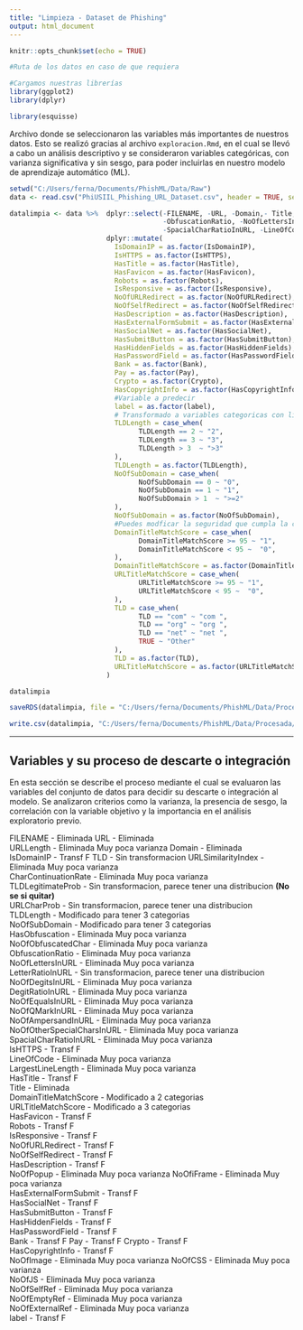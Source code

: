 ```yaml
---
title: "Limpieza - Dataset de Phishing"
output: html_document
---
```

```r
knitr::opts_chunk$set(echo = TRUE)

#Ruta de los datos en caso de que requiera

#Cargamos nuestras librerías 
library(ggplot2)
library(dplyr)

library(esquisse)
```

Archivo donde se seleccionaron las variables más importantes de nuestros datos. Esto se realizó gracias al archivo `exploracion.Rmd`, en el cual se llevó a cabo un análisis descriptivo y se consideraron variables categóricas, con varianza significativa y sin sesgo, para poder incluirlas en nuestro modelo de aprendizaje automático (ML).


```r


setwd("C:/Users/ferna/Documents/PhishML/Data/Raw")
data <- read.csv("PhiUSIIL_Phishing_URL_Dataset.csv", header = TRUE, sep = ",")

```


```r


datalimpia <- data %>%  dplyr::select(-FILENAME, -URL, -Domain,- Title, -NoOfObfuscatedChar, -HasObfuscation, -NoOfAmpersandInURL, -URLLength,   -URLSimilarityIndex, CharContinuationRate,  
                                      -ObfuscationRatio, -NoOfLettersInURL, -NoOfDegitsInURL, -DegitRatioInURL, -NoOfEqualsInURL, -NoOfQMarkInURL, -NoOfAmpersandInURL, -NoOfOtherSpecialCharsInURL, 
                                      -SpacialCharRatioInURL, -LineOfCode, -LargestLineLength, -NoOfPopup, -NoOfiFrame, -NoOfImage, -NoOfCSS, -NoOfJS, -NoOfSelfRef, -NoOfEmptyRef, -NoOfExternalRef ) %>%
                        dplyr::mutate(
                          IsDomainIP = as.factor(IsDomainIP),
                          IsHTTPS = as.factor(IsHTTPS),
                          HasTitle = as.factor(HasTitle),
                          HasFavicon = as.factor(HasFavicon),
                          Robots = as.factor(Robots),
                          IsResponsive = as.factor(IsResponsive),
                          NoOfURLRedirect = as.factor(NoOfURLRedirect),
                          NoOfSelfRedirect = as.factor(NoOfSelfRedirect),
                          HasDescription = as.factor(HasDescription),
                          HasExternalFormSubmit = as.factor(HasExternalFormSubmit),
                          HasSocialNet = as.factor(HasSocialNet),                      # ?
                          HasSubmitButton = as.factor(HasSubmitButton),
                          HasHiddenFields = as.factor(HasHiddenFields),                # ?
                          HasPasswordField = as.factor(HasPasswordField),
                          Bank = as.factor(Bank),
                          Pay = as.factor(Pay),
                          Crypto = as.factor(Crypto),
                          HasCopyrightInfo = as.factor(HasCopyrightInfo),              # ?
                          #Variable a predecir
                          label = as.factor(label), 
                          # Transformado a variables categoricas con limitacion de de categorias
                          TLDLength = case_when(
                                TLDLength == 2 ~ "2",
                                TLDLength == 3 ~ "3",
                                TLDLength > 3  ~ ">3"
                          ), 
                          TLDLength = as.factor(TLDLength),
                          NoOfSubDomain = case_when(
                                NoOfSubDomain == 0 ~ "0",
                                NoOfSubDomain == 1 ~ "1",
                                NoOfSubDomain > 1  ~ ">=2"
                          ), 
                          NoOfSubDomain = as.factor(NoOfSubDomain),
                          #Puedes modficar la seguridad que cumpla la condicion o no 
                          DomainTitleMatchScore = case_when(
                                DomainTitleMatchScore >= 95 ~ "1",
                                DomainTitleMatchScore < 95 ~  "0",
                          ), 
                          DomainTitleMatchScore = as.factor(DomainTitleMatchScore),
                          URLTitleMatchScore = case_when(
                                URLTitleMatchScore >= 95 ~ "1",
                                URLTitleMatchScore < 95 ~  "0",
                          ),
                          TLD = case_when(
                                TLD == "com" ~ "com ",
                                TLD == "org" ~ "org ",
                                TLD == "net" ~ "net ",
                                TRUE ~ "Other"     
                          ), 
                          TLD = as.factor(TLD), 
                          URLTitleMatchScore = as.factor(URLTitleMatchScore)
                        )

```

```r
datalimpia
```



```r
saveRDS(datalimpia, file = "C:/Users/ferna/Documents/PhishML/Data/Procesada/datalimpia.rds")
```


```r
write.csv(datalimpia, "C:/Users/ferna/Documents/PhishML/Data/Procesada/datalimpia.csv", row.names = FALSE)

```


---

## Variables y su proceso de descarte o integración

En esta sección se describe el proceso mediante el cual se evaluaron las variables del conjunto de datos para decidir su descarte o integración al modelo. Se analizaron criterios como la varianza, la presencia de sesgo, la correlación con la variable objetivo y la importancia en el análisis exploratorio previo.




FILENAME                      - Eliminada
URL                           - Eliminada                  
URLLength                     - Eliminada Muy poca varianza 
Domain                        - Eliminada                                      
IsDomainIP                    - Transf F
TLD                           - Sin transformacion 
URLSimilarityIndex            - Eliminada Muy poca varianza       
CharContinuationRate          - Eliminada Muy poca varianza   
TLDLegitimateProb             - Sin transformacion, parece tener una distribucion       **(No se si quitar)**   
URLCharProb                   - Sin transformacion, parece tener una distribucion                          
TLDLength                     - Modificado para tener 3 categorias   
NoOfSubDomain                 - Modificado para tener 3 categorias   
HasObfuscation                - Eliminada Muy poca varianza    
NoOfObfuscatedChar            - Eliminada Muy poca varianza       
ObfuscationRatio              - Eliminada Muy poca varianza       
NoOfLettersInURL              - Eliminada Muy poca varianza            
LetterRatioInURL              - Sin transformacion, parece tener una distribucion       
NoOfDegitsInURL               - Eliminada Muy poca varianza         
DegitRatioInURL               - Eliminada Muy poca varianza        
NoOfEqualsInURL               - Eliminada Muy poca varianza        
NoOfQMarkInURL                - Eliminada Muy poca varianza           
NoOfAmpersandInURL            - Eliminada Muy poca varianza        
NoOfOtherSpecialCharsInURL    - Eliminada Muy poca varianza                   
SpacialCharRatioInURL         - Eliminada Muy poca varianza               
IsHTTPS                       - Transf F           
LineOfCode                    - Eliminada Muy poca varianza           
LargestLineLength             - Eliminada Muy poca varianza               
HasTitle                      - Transf F           
Title                         - Eliminada            
DomainTitleMatchScore         - Modificado a 2 categorias            
URLTitleMatchScore            - Modificado a 3 categorias        
HasFavicon                    - Transf F           
Robots                        - Transf F    
IsResponsive                  - Transf F             
NoOfURLRedirect               - Transf F            
NoOfSelfRedirect              - Transf F       
HasDescription                - Transf F            
NoOfPopup                     - Eliminada Muy poca varianza
NoOfiFrame                    - Eliminada Muy poca varianza    
HasExternalFormSubmit         - Transf F            
HasSocialNet                  - Transf F    
HasSubmitButton               - Transf F        
HasHiddenFields               - Transf F    
HasPasswordField              - Transf F        
Bank                          - Transf F
Pay                           - Transf F
Crypto                        - Transf F    
HasCopyrightInfo              - Transf F        
NoOfImage                     - Eliminada Muy poca varianza
NoOfCSS                       - Eliminada Muy poca varianza   
NoOfJS                        - Eliminada Muy poca varianza   
NoOfSelfRef                   - Eliminada Muy poca varianza   
NoOfEmptyRef                  - Eliminada Muy poca varianza   
NoOfExternalRef               - Eliminada Muy poca varianza   
label                         - Transf F
